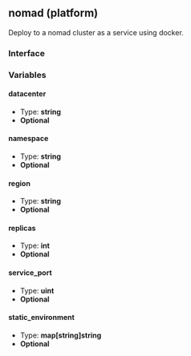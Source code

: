 ## nomad (platform)

Deploy to a nomad cluster as a service using docker.

### Interface

### Variables

#### datacenter

- Type: **string**
- **Optional**

#### namespace

- Type: **string**
- **Optional**

#### region

- Type: **string**
- **Optional**

#### replicas

- Type: **int**
- **Optional**

#### service_port

- Type: **uint**
- **Optional**

#### static_environment

- Type: **map[string]string**
- **Optional**
